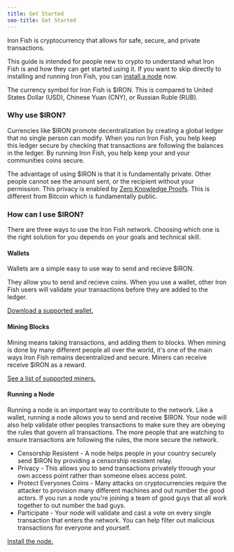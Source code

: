 ```yaml
---
title: Get Started
seo-title: Get Started
---
```


Iron Fish is cryptocurrency that allows for safe, secure, and private transactions.

This guide is intended for people new to crypto to understand what Iron Fish is and how they can get started using it. If you want to skip directly to installing and running Iron Fish, you can [install a node](/use/get-started/installation) now.

The currency symbol for Iron Fish is $IRON. This is compared to United States Dollar (USD), Chinese Yuan (CNY), or Russian Ruble (RUB).

### Why use $IRON?

Currencies like $IRON promote decentralization by creating a global ledger that no single person can modify. When you run Iron Fish, you help keep this ledger secure by checking that transactions are following the balances in the ledger. By running Iron Fish, you help keep your and your communities coins secure.

The advantage of using $IRON is that it is fundamentally private. Other people cannot see the amount sent, or the recipient without your permission. This privacy is enabled by [Zero Knowledge Proofs](https://www.youtube.com/watch?v=BT88s7_VtC8&t=380s&ab_channel=ETHGlobal). This is different from Bitcoin which is fundamentally public.

### How can I use $IRON?

There are three ways to use the Iron Fish network. Choosing which one is the right solution for you depends on your goals and technical skill.

#### Wallets

Wallets are a simple easy to use way to send and recieve $IRON.

They allow you to send and recieve coins. When you use a wallet, other Iron Fish users will validate your transactions before they are added to the ledger.

[Download a supported wallet.](use/ecosystem?category=wallets)

#### Mining Blocks

Mining means taking transactions, and adding them to blocks. When mining is done by many different people all over the world, it's one of the main ways Iron Fish remains decentralized and secure. Miners can receive receive $IRON as a reward.

[See a list of supported miners.](/use/get-started/mining)

#### Running a Node

Running a node is an important way to contribute to the network. Like a wallet, running a node allows you to send and receive $IRON. Your node will also help validate other peoples transactions to make sure they are obeying the rules that govern all transactions. The more people that are watching to ensure transactions are following the rules, the more secure the network.

 - Censorship Resistent - A node helps people in your country securely send $IRON by providing a censorship resistent relay.
 - Privacy - This allows you to send transactions privately through your own access point rather than someone elses access point.
 - Protect Everyones Coins - Many attacks on cryptocurrencies require the attacker to provision many different machines and out number the good actors. If you run a node you're joining a team of good guys that all work together to out number the bad guys.
 - Participate - Your node will validate and cast a vote on every single transaction that enters the network. You can help filter out malicious transactions for everyone and yourself.

[Install the node.](/use/get-started/installation)
